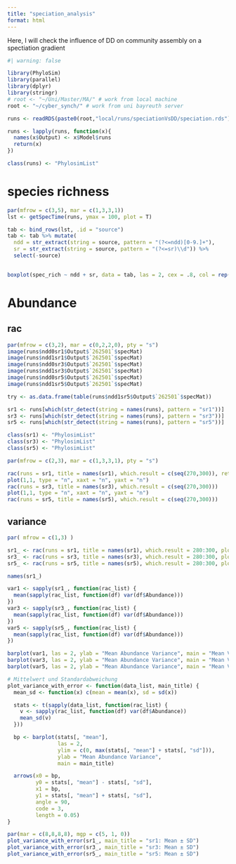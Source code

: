 ```yaml
---
title: "speciation_analysis"
format: html
---
```


Here, I will check the influence of DD on community assembly on a spectiation gradient
```r
#| warning: false

library(PhyloSim)
library(parallel)
library(dplyr)
library(stringr)
# root <- "~/Uni/Master/MA/" # work from local machine
root <- "~/cyber_synch/" # work from uni bayreuth server
```

```r
runs <- readRDS(paste0(root,"local/runs/speciationVsDD/speciation.rds"))

runs <- lapply(runs, function(x){
  names(x$Output) <- x$Model$runs
  return(x)
})

class(runs) <- "PhylosimList"
```

# species richness
```r
par(mfrow = c(3,5), mar = c(1,3,3,1))
lst <- getSpecTime(runs, ymax = 100, plot = T)
```

```r
tab <- bind_rows(lst, .id = "source")
tab <- tab %>% mutate(
  ndd = str_extract(string = source, pattern = "(?<=ndd)[0-9.]+"),
  sr = str_extract(string = source, pattern = "(?<=sr)\\d")) %>% 
  select(-source)
  
```

```r
boxplot(spec_rich ~ ndd + sr, data = tab, las = 2, cex = .8, col = rep(grey.colors(5)))
```

# Abundance

## rac
```r
par(mfrow = c(3,2), mar = c(0,2,2,0), pty = "s")
image(runs$ndd0sr1$Output$`262501`$specMat)
image(runs$ndd1sr1$Output$`262501`$specMat)
image(runs$ndd0sr3$Output$`262501`$specMat)
image(runs$ndd1sr3$Output$`262501`$specMat)
image(runs$ndd0sr5$Output$`262501`$specMat)
image(runs$ndd1sr5$Output$`262501`$specMat)

try <- as.data.frame(table(runs$ndd1sr5$Output$`262501`$specMat))
```

```r
sr1 <- runs[which(str_detect(string = names(runs), pattern = "sr1"))]
sr3 <- runs[which(str_detect(string = names(runs), pattern = "sr3"))]
sr5 <- runs[which(str_detect(string = names(runs), pattern = "sr5"))]

class(sr1) <- "PhylosimList"
class(sr3) <- "PhylosimList"
class(sr5) <- "PhylosimList"

par(mfrow = c(2,3), mar = c(1,3,3,1), pty = "s")

rac(runs = sr1, title = names(sr1), which.result = c(seq(270,300)), return_results = FALSE)
plot(1,1, type = "n", xaxt = "n", yaxt = "n")
rac(runs = sr3, title = names(sr3), which.result = c(seq(270,300)))
plot(1,1, type = "n", xaxt = "n", yaxt = "n")
rac(runs = sr5, title = names(sr5), which.result = c(seq(270,300)))
```

## variance
```r
par( mfrow = c(1,3) )

sr1_ <- rac(runs = sr1, title = names(sr1), which.result = 280:300, plot = FALSE)
sr3_ <- rac(runs = sr3, title = names(sr3), which.result = 280:300, plot = FALSE)
sr5_ <- rac(runs = sr5, title = names(sr5), which.result = 280:300, plot = FALSE)

names(sr1_)

var1 <- sapply(sr1_, function(rac_list) {
  mean(sapply(rac_list, function(df) var(df$Abundance)))
})
var3 <- sapply(sr3_, function(rac_list) {
  mean(sapply(rac_list, function(df) var(df$Abundance)))
})
var5 <- sapply(sr5_, function(rac_list) {
  mean(sapply(rac_list, function(df) var(df$Abundance)))
})

barplot(var1, las = 2, ylab = "Mean Abundance Variance", main = "Mean Variance per Group")
barplot(var3, las = 2, ylab = "Mean Abundance Variance", main = "Mean Variance per Group")
barplot(var5, las = 2, ylab = "Mean Abundance Variance", main = "Mean Variance per Group")

```

```r
# Mittelwert und Standardabweichung
plot_variance_with_error <- function(data_list, main_title) {
  mean_sd <- function(x) c(mean = mean(x), sd = sd(x))

  stats <- t(sapply(data_list, function(rac_list) {
    v <- sapply(rac_list, function(df) var(df$Abundance))
    mean_sd(v)
  }))

  bp <- barplot(stats[, "mean"],
                las = 2,
                ylim = c(0, max(stats[, "mean"] + stats[, "sd"])),
                ylab = "Mean Abundance Variance",
                main = main_title)

  arrows(x0 = bp,
         y0 = stats[, "mean"] - stats[, "sd"],
         x1 = bp,
         y1 = stats[, "mean"] + stats[, "sd"],
         angle = 90,
         code = 3,
         length = 0.05)
}
```

```r
par(mar = c(8,8,8,8), mgp = c(5, 1, 0))
plot_variance_with_error(sr1_, main_title = "sr1: Mean ± SD")
plot_variance_with_error(sr3_, main_title = "sr3: Mean ± SD")
plot_variance_with_error(sr5_, main_title = "sr5: Mean ± SD")

```







